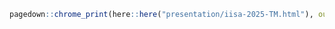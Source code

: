 ```r
pagedown::chrome_print(here::here("presentation/iisa-2025-TM.html"), output = here::here("presentation/iisa-2025-TM.pdf")) 
```